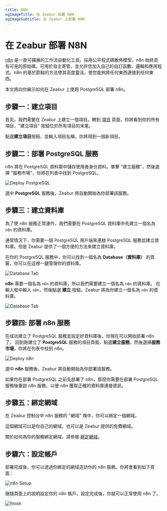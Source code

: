 ```yaml
---
title: N8N
ogImageTitle: 在 Zeabur 部署 N8N
ogImageSubtitle: 在 Zeabur 上部署 N8N
---
```


# 在 Zeabur 部署 N8N

[n8n](https://github.com/n8n-io/n8n) 是一款可擴展的工作流自動化工具。採用公平程式碼散佈模型，n8n 始終具有可見的原始碼，可用於自主寄管，並允許您加入自己的自訂函數、邏輯和應用程式。n8n 的基於節點的方法使其高度靈活，使您能夠將任何東西連接到任何東西。

本文將向你展示如何在 Zeabur 上使用 PostgreSQL 部署 n8n。

## 步驟一：建立項目

首先，我們需要在 Zeabur 上建立一個項目。轉到 [項目](https://dash.zeabur.com/projects) 頁面，你將看到你的所有項目，"建立項目" 按鈕位於所有項目的末尾。

點選**建立項目**按鈕，並輸入項目名稱，你將得到一個新項目。

## 步驟二：部署 PostgreSQL 服務

n8n 將在 PostgreSQL 資料庫中儲存使用者身份資料。單擊 "建立服務"，然後選擇 "服務市場"，你將在列表中找到 PostgreSQL。

![Deploy PostgreSQL](/marketplace/postgresql/deploy.png)

選中 **PostgreSQL** 服務後，Zeabur 將自動開始為你部署該服務。

## 步驟三：建立資料庫

為了使 n8n 服務正常運作，我們需要在 PostgreSQL 資料庫中先建立一個名為 `n8n` 的資料庫。

通常情況下，你需要一個 PostgreSQL 用戶端來連接 PostgreSQL 服務並建立資料庫。但是 Zeabur 提供了一個方便的方法來建立資料庫。

在你的 PostgreSQL 服務中，你可以找到一個名為 **Database（資料庫）** 的頁籤，你可以在這裡一鍵管理你的資料庫。

![Database Tab](/marketplace/n8n/database-tab.png)

**n8n** 需要一個名為 `n8n` 的資料庫，所以我們需要建立一個名為 `n8n` 的資料庫。
在輸入框中輸入 `n8n`，然後點選 **建立** 按鈕，Zeabur 將為你建立一個名為 `n8n` 的資料庫。

![Database Tab](/marketplace/n8n/database-n8n.png)

## 步驟四: 部署 n8n 服務

在成功建立了 PostgreSQL 服務並設定好資料庫後，你現在可以開始部署 n8n 了。
回到剛建立了 **PostgreSQL** 服務的項目頁面，點選**建立服務**，然後選擇**服務市場**，你將在列表中找到 n8n。

![Deploy n8n](/marketplace/n8n/deploy.png)

選中 **n8n** 服務後，Zeabur 將自動開始為你部署該服務。

<Callout>
  如果你在部署 PostgreSQL 之前先部署了 n8n，那麼你需要在部署 PostgreSQL
  服務後重啟 n8n 服務，以便 n8n 獲取正確的資料庫連接資訊。
</Callout>

## 步驟五：綁定網域

在 Zeabur 控制台中 n8n 服務的 "網域" 塊中，你可以綁定一個網域。

這個網域可以是你自己的網域，也可以是 Zeabur 提供的免費網域。

關於如何為你的服務綁定網域，請參閱 [綁定網域](../deploy/domain-binding)。

## 步驟六：設定帳戶

部署完成後，你可以透過你綁定的網域造訪你的 n8n 服務。你將會看到如下頁面：

![n8n Setup](/marketplace/n8n/setup.png)

跟隨頁面上的說明設定你的 n8n 帳戶。設定完成後，你就可以正常使用 n8n 了。

![finish](/marketplace/n8n/finish.png)
